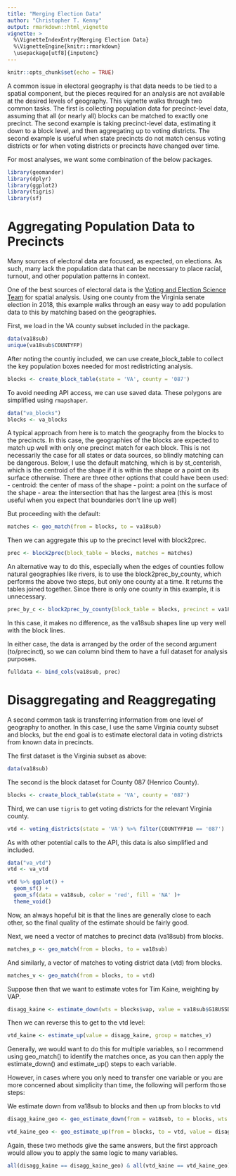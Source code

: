 ```yaml
---
title: "Merging Election Data"
author: "Christopher T. Kenny"
output: rmarkdown::html_vignette
vignette: >
  %\VignetteIndexEntry{Merging Election Data}
  %\VignetteEngine{knitr::rmarkdown}
  \usepackage[utf8]{inputenc}
---
```


```r
knitr::opts_chunk$set(echo = TRUE)
```

A common issue in electoral geography is that data needs to be tied to a spatial component, but the pieces required for an analysis are not available at the desired levels of geography. This vignette walks through two common tasks. The first is collecting population data for precinct-level data, assuming that all (or nearly all) blocks can be matched to exactly one precinct. The second example is taking precinct-level data, estimating it down to a block level, and then aggregating up to voting districts. The second example is useful when state precincts do not match census voting districts or for when voting districts or precincts have changed over time.


For most analyses, we want some combination of the below packages.

```r
library(geomander)
library(dplyr)
library(ggplot2)
library(tigris)
library(sf)
```


# Aggregating Population Data to Precincts

Many sources of electoral data are focused, as expected, on elections. As such, many lack the population data that can be necessary to place racial, turnout, and other population patterns in context.

One of the best sources of electoral data is the [Voting and Election Science Team](https://dataverse.harvard.edu/dataverse/electionscience) for spatial analysis. Using one county from the Virginia senate election in 2018, this example walks through an easy way to add population data to this by matching based on the geographies.

First, we load in the VA county subset included in the package.
```r
data(va18sub)
unique(va18sub$COUNTYFP)
```
After noting the countiy included, we can use create_block_table to collect the key population boxes needed for most redistricting analysis.

```r
blocks <- create_block_table(state = 'VA', county = '087')  
```

To avoid needing API access, we can use saved data. These polygons are simplified using `rmapshaper`.
```r
data("va_blocks")
blocks <- va_blocks
```


A typical approach from here is to match the geography from the blocks to the precincts. In this case, the geographies of the blocks are expected to match up well with only one precinct match for each block. This is not necessarily the case for all states or data sources, so blindly matching can be dangerous. Below, I use the default matching, which is by st_centerish, which is the centroid of the shape if it is within the shape or a point on its surface otherwise. There are three other options that could have been used:
  - centroid: the center of mass of the shape
  - point: a point on the surface of the shape
  - area: the intersection that has the largest area (this is most useful when you expect that boundaries don't line up well)
  
But proceeding with the default:
```r
matches <- geo_match(from = blocks, to = va18sub)
```

Then we can aggregate this up to the precinct level with block2prec.
```r
prec <- block2prec(block_table = blocks, matches = matches)
```

An alternative way to do this, especially when the edges of counties follow natural geographies like rivers, is to use the block2prec_by_county, which performs the above two steps, but only one county at a time. It returns the tables joined together. Since there is only one county in this example, it is unnecessary.

```r
prec_by_c <- block2prec_by_county(block_table = blocks, precinct = va18sub, precinct_county_fips = 'COUNTYFP')
```

In this case, it makes no difference, as the va18sub shapes line up very well with the block lines.

In either case, the data is arranged by the order of the second argument (to/precinct), so we can column bind them to have a full dataset for analysis purposes.

```r
fulldata <- bind_cols(va18sub, prec)
```


# Disaggregating and Reaggregating

A second common task is transferring information from one level of geography to another. In this case, I use the same Virginia county subset and blocks, but the end goal is to estimate electoral data in voting districts from known data in precincts.

The first dataset is the Virginia subset as above:
```r
data(va18sub)
```

The second is the block dataset for County 087 (Henrico County).
```r
blocks <- create_block_table(state = 'VA', county = '087')  
```

Third, we can use `tigris` to get voting districts for the relevant Virginia county.
```r
vtd <- voting_districts(state = 'VA') %>% filter(COUNTYFP10 == '087')
```
As with other potential calls to the API, this data is also simplified and included.

```r
data("va_vtd")
vtd <- va_vtd
```


```r
vtd %>% ggplot() +
  geom_sf() + 
  geom_sf(data = va18sub, color = 'red', fill = 'NA' )+
  theme_void()
```


Now, an always hopeful bit is that the lines are generally close to each other, so the final quality of the estimate should be fairly good. 

Next, we need a vector of matches to precinct data (va18sub) from blocks.
```r
matches_p <- geo_match(from = blocks, to = va18sub)
```

And similarly, a vector of matches to voting district data (vtd) from blocks.
```r
matches_v <- geo_match(from = blocks, to = vtd)
```


Suppose then that we want to estimate votes for Tim Kaine, weighting by VAP.

```r
disagg_kaine <- estimate_down(wts = blocks$vap, value = va18sub$G18USSDKAI, group = matches_p)
```

Then we can reverse this to get to the vtd level:
```r
vtd_kaine <- estimate_up(value = disagg_kaine, group = matches_v)
```

Generally, we would want to do this for multiple variables, so I recommend using geo_match() to identify the matches once, as you can then apply the estimate_down() and estimate_up() steps to each variable.

However, in cases where you only need to transfer one variable or you are more concerned about simplicity than time, the following will perform those steps:

We estimate down from va18sub to blocks and then up from blocks to vtd
```r
disagg_kaine_geo <- geo_estimate_down(from = va18sub, to = blocks, wts = blocks$vap, value = va18sub$G18USSDKAI)

vtd_kaine_geo <- geo_estimate_up(from = blocks, to = vtd, value = disagg_kaine_geo)
```


Again, these two methods give the same answers, but the first approach would allow you to apply the same logic to many variables.
```r
all(disagg_kaine == disagg_kaine_geo) & all(vtd_kaine == vtd_kaine_geo)
```
